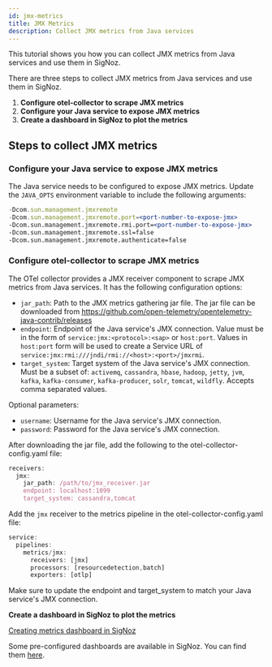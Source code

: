 ```yaml
---
id: jmx-metrics
title: JMX Metrics
description: Collect JMX metrics from Java services
---
```


This tutorial shows you how you can collect JMX metrics from Java services and use them in SigNoz.

There are three steps to collect JMX metrics from Java services and use them in SigNoz.

1. **Configure otel-collector to scrape JMX metrics**
2. **Configure your Java service to expose JMX metrics**
3. **Create a dashboard in SigNoz to plot the metrics**


## Steps to collect JMX metrics


### Configure your Java service to expose JMX metrics

The Java service needs to be configured to expose JMX metrics. Update the `JAVA_OPTS` environment variable to include the following arguments:

```jsx
-Dcom.sun.management.jmxremote
-Dcom.sun.management.jmxremote.port=<port-number-to-expose-jmx>
-Dcom.sun.management.jmxremote.rmi.port=<port-number-to-expose-jmx>
-Dcom.sun.management.jmxremote.ssl=false
-Dcom.sun.management.jmxremote.authenticate=false
```

### Configure otel-collector to scrape JMX metrics

The OTel collector provides a JMX receiver component to scrape JMX metrics from Java services. It has the following configuration options:

- `jar_path`: Path to the JMX metrics gathering jar file. The jar file can be downloaded from https://github.com/open-telemetry/opentelemetry-java-contrib/releases
- `endpoint`: Endpoint of the Java service's JMX connection. Value must be in the form of `service:jmx:<protocol>:<sap>` or `host:port`. Values in `host:port` form will be used to create a Service URL of `service:jmx:rmi:///jndi/rmi://<host>:<port>/jmxrmi`.
- `target_system`: Target system of the Java service's JMX connection. Must be a subset of: `activemq`, `cassandra`, `hbase`, `hadoop`, `jetty`, `jvm`, `kafka`, `kafka-consumer`, `kafka-producer`, `solr`, `tomcat`, `wildfly`. Accepts comma separated values.

Optional parameters:
- `username`: Username for the Java service's JMX connection.
- `password`: Password for the Java service's JMX connection.


After downloading the jar file, add the following to the otel-collector-config.yaml file:

```jsx
receivers:
  jmx:
    jar_path: /path/to/jmx_receiver.jar
    endpoint: localhost:1099
    target_system: cassandra,tomcat
```

Add the `jmx` receiver to the metrics pipeline in the otel-collector-config.yaml file:

```jsx
service:
  pipelines:
    metrics/jmx:
      receivers: [jmx]
      processors: [resourcedetection,batch]
      exporters: [otlp]
```

<Admonition>

Make sure to update the endpoint and target_system to match your Java service's JMX connection.

</Admonition>

**Create a dashboard in SigNoz to plot the metrics**

   [Creating metrics dashboard in SigNoz](https://signoz.io/docs/userguide/dashboards/)

Some pre-configured dashboards are available in SigNoz. You can find them [here](https://github.com/SigNoz/dashboards/tree/main/jmx).

